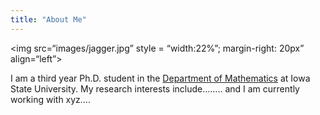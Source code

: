 ```yaml
---
title: "About Me"
---
```

<link rel="stylesheet" href="styles.css" type="text/css">

<img src="images/jagger.jpg" style = "width:22%"; margin-right: 20px" align="left">

I am a third year Ph.D. student in the [Department of Mathematics](https://math.iastate.edu/) at Iowa State University. My research interests include........ and I am currently working with xyz.... 